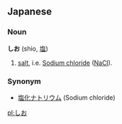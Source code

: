 ==Japanese==
===Noun===
'''しお''' (shio, [[塩]])

# [[salt]], i.e. [[Sodium chloride]] ([[NaCl]]).

===Synonym===
*[[塩化ナトリウム]] (Sodium chloride)

[[pl:しお]]